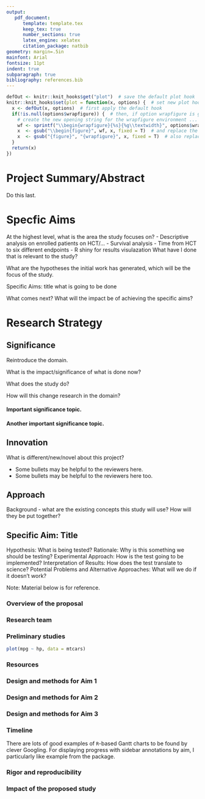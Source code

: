 ```yaml
---
output: 
   pdf_document: 
      template: template.tex
      keep_tex: true
      number_sections: true
      latex_engine: xelatex
      citation_package: natbib
geometry: margin=.5in
mainfont: Arial
fontsize: 11pt
indent: true
subparagraph: true
bibliography: references.bib
---
```


<!-- a clever hack for wrapfig from https://stackoverflow.com/questions/54100806/r-markdown-how-do-i-make-text-float-around-figures -->
```r
defOut <- knitr::knit_hooks$get("plot")  # save the default plot hook 
knitr::knit_hooks$set(plot = function(x, options) {  # set new plot hook ...
  x <- defOut(x, options)  # first apply the default hook
  if(!is.null(options$wrapfigure)) {  # then, if option wrapfigure is given ...
    # create the new opening string for the wrapfigure environment ...
    wf <- sprintf("\\begin{wrapfigure}{%s}{%g\\textwidth}", options$wrapfigure[[1]], options$wrapfigure[[2]])
    x  <- gsub("\\begin{figure}", wf, x, fixed = T)  # and replace the default one with it.
    x  <- gsub("{figure}", "{wrapfigure}", x, fixed = T)  # also replace the environment ending
  }
  return(x)
})
```

# Project Summary/Abstract

Do this last.

\pagebreak

# Specfic Aims 

At the highest level, what is the area the study focuses on?
- Descriptive analysis on enrolled patients on HCT/...
- Survival analysis
  - Time from HCT to six different endpoints
- R shiny for results visulazation
What have I done that is relevant to the study?

What are the hypotheses the initial work has generated, which will be the focus of the study.

Specific Aims:
title
what is going to be done

What comes next? What will the impact be of achieving the specific aims?

# Research Strategy

## Significance

Reintroduce the domain.

What is the impact/significance of what is done now?

What does the study do?

How will this change research in the domain?

#### Important significance topic.



#### Another important significance topic.


## Innovation

What is different/new/novel about this project?


* Some bullets may be helpful to the reviewers here.
* Some bullets may be helpful to the reviewers here too.

## Approach

Background - what are the existing concepts this study will use?
How will they be put together?

## Specific Aim: Title

Hypothesis:  What is being tested?
Rationale:  Why is this something we should be testing?
Experimental Approach: How is the test going to be implemented?
Interpretation of Results: How does the test translate to science?
Potential Problems and Alternative Approaches: What will we do if it doesn't work?

Note: Material below is for reference.

### Overview of the proposal


### Research team


### Preliminary studies


<!-- 
\begin{wrapfigure}{R}{0.7\textwidth}

\hfill{}\includegraphics[width=.7\textwidth]{image.pdf} 

\caption{My Flowchart}\label{fig:unnamed-chunk-2}
\end{wrapfigure}
--> 

```r
plot(mpg ~ hp, data = mtcars)
```



### Resources


### Design and methods for Aim 1


### Design and methods for Aim 2


### Design and methods for Aim 3


### Timeline
There are lots of good examples of `R`-based Gantt charts to be found by clever Googling. For displaying progress with sidebar annotations by aim, I particularly like [\underline{this}](https://datascienceplus.com/visualize-your-cvs-timeline-with-r-gantt-style/) example from the [\underline{lares}](https://github.com/laresbernardo/lares) package.  

### Rigor and reproducibility

### Impact of the proposed study


